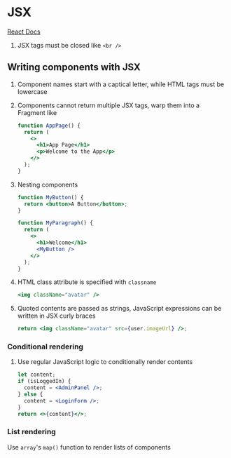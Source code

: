 # JSX

[React Docs](https://beta.reactjs.org/learn)

1. JSX tags must be closed like `<br />`

## Writing components with JSX

1. Component names start with a captical letter, while HTML tags must be lowercase
1. Components cannot return multiple JSX tags, warp them into a Fragment like

   ```jsx
   function AppPage() {
     return (
       <>
         <h1>App Page</h1>
         <p>Welcome to the App</p>
       </>
     );
   }
   ```

1. Nesting components

   ```jsx
   function MyButton() {
     return <button>A Button</button>;
   }

   function MyParagraph() {
     return (
       <>
         <h1>Welcome</h1>
         <MyButton />
       </>
     );
   }
   ```

1. HTML class attribute is specified with `classname`

   ```jsx
   <img className="avatar" />
   ```

1. Quoted contents are passed as strings, JavaScript expressions can be
   written in JSX curly braces

   ```jsx
   return <img className="avatar" src={user.imageUrl} />;
   ```

### Conditional rendering

1. Use regular JavaScript logic to conditionally render contents

   ```jsx
   let content;
   if (isLoggedIn) {
     content = <AdminPanel />;
   } else {
     content = <LoginForm />;
   }
   return <>{content}</>;
   ```

### List rendering

Use `array`'s `map()` function to render lists of components

